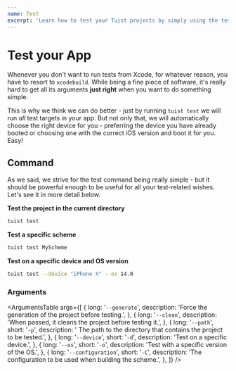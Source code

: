 ```yaml
---
name: Test
excerpt: 'Learn how to test your Tuist projects by simply using the test command that is optimized for minimal configuration.'
---
```


# Test your App

Whenever you don't want to run tests from Xcode, for whatever reason, you have to resort to `xcodebuild`.
While being a fine piece of software, it's really hard to get all its arguments **just right**
when you want to do something simple.

This is why we think we can do better - just by running `tuist test` we will run *all* test targets in your app.
But not only that, we will automatically choose the right device for you - preferring the device you have already booted
or choosing one with the correct iOS version and boot it for you. Easy!

## Command

As we said, we strive for the test command being really simple - but it should be powerful enough to be useful for all your 
test-related wishes. Let's see it in more detail below.

**Test the project in the current directory**

```bash
tuist test
```

**Test a specific scheme**

```bash
tuist test MyScheme
```

**Test on a specific device and OS version**

```bash
tuist test --device "iPhone X" --os 14.0
```

<Message
  info
  title="Standard commands"
  description="One of the benefits of using Tuist over other automation tools is that developers can get familiar with a set of commands that they can use in any Tuist project."
/>

### Arguments

<ArgumentsTable
  args={[
    {
      long: '`--generate`',
      description: 'Force the generation of the project before testing.',
    },
    {
      long: '`--clean`',
      description: 'When passed, it cleans the project before testing it.',
    },
    {
      long: '`--path`',
      short: '`-p`',
      description: ' The path to the directory that contains the project to be tested.',
    },
    {
      long: '`--device`',
      short: '`-d`',
      description: 'Test on a specific device.',
    },
    {
      long: '`--os`',
      short: '`-o`',
      description: 'Test with a specific version of the OS.',
    },
    {
      long: '`--configuration`',
      short: '`-C`',
      description: 'The configuration to be used when building the scheme.',
    },
  ]}
/>
